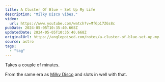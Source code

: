 ```yaml
---
title: A Cluster Of Blue – Set Up My Life
description: "Milky Disco vibes."
video:
  url: https://www.youtube.com/watch?v=MfGp17ZGs8c
pubDate: 2024-05-05T10:35:40.668Z
updatedDate: 2024-05-05T10:35:40.668Z
originalUrl: https://anglepoised.com/notes/a-cluster-of-blue-set-up-my-life/
source: astro
tags:
  - "tag"
---
```


Takes a couple of minutes.

From the same era as [Milky Disco](https://www.lorecordings.com/release/milky-disco/) and slots in well with that.

